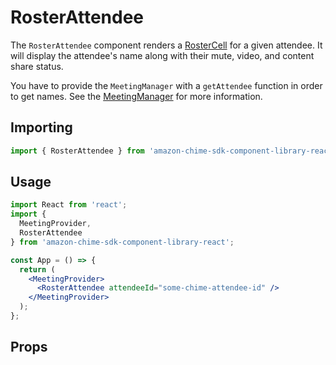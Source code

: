 
<Meta title="SDK Components/RosterAttendee" />

# RosterAttendee

The `RosterAttendee` component renders a [RosterCell](?path=/docs/ui-components-roster--roster-cell) for a given attendee. It will display the attendee's name along with their mute, video, and content share status.

You have to provide the `MeetingManager` with a `getAttendee` function in order to get names. See the [MeetingManager](?path=/docs/providers-meetingmanager--page) for more information.

## Importing

```javascript
import { RosterAttendee } from 'amazon-chime-sdk-component-library-react';
```

## Usage

```jsx
import React from 'react';
import {
  MeetingProvider,
  RosterAttendee
} from 'amazon-chime-sdk-component-library-react';

const App = () => {
  return (
    <MeetingProvider>
      <RosterAttendee attendeeId="some-chime-attendee-id" />
    </MeetingProvider>
  );
};
```

## Props

<Props of={RosterAttendee} />
